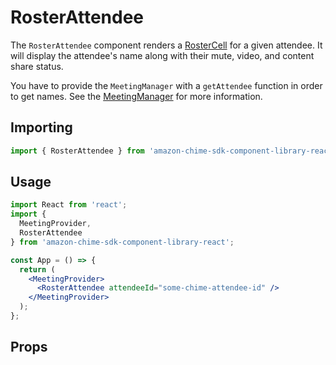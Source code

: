 
<Meta title="SDK Components/RosterAttendee" />

# RosterAttendee

The `RosterAttendee` component renders a [RosterCell](?path=/docs/ui-components-roster--roster-cell) for a given attendee. It will display the attendee's name along with their mute, video, and content share status.

You have to provide the `MeetingManager` with a `getAttendee` function in order to get names. See the [MeetingManager](?path=/docs/providers-meetingmanager--page) for more information.

## Importing

```javascript
import { RosterAttendee } from 'amazon-chime-sdk-component-library-react';
```

## Usage

```jsx
import React from 'react';
import {
  MeetingProvider,
  RosterAttendee
} from 'amazon-chime-sdk-component-library-react';

const App = () => {
  return (
    <MeetingProvider>
      <RosterAttendee attendeeId="some-chime-attendee-id" />
    </MeetingProvider>
  );
};
```

## Props

<Props of={RosterAttendee} />
